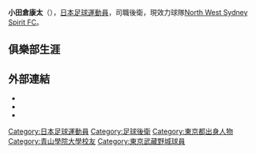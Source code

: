 {{BLPsources|time=2020-07-30T01:08:01+00:00}}
{{Infobox football biography
|name=小田倉康太<br />''Kota Odakura''
|image=
|caption=
|fullname= Kota Odakura
|birth_date={{Birth date and age|1995|10|30}}
|cityofbirth=[[東京都|東京都]]
|countryofbirth={{JPN}}
|height=
|position=[[後衛|後衛]]
| clubnumber = 
| currentclub = [[North_West_Sydney_Spirit_FC|North West Sydney Spirit FC]]
| years1 = 2018
| clubs1 = [[東京武藏野城足球俱樂部|東京武藏野城FC]] 
| caps1 = 4
| goals1 = 0
| years2 = 2019
| clubs2 = [[Woonona_Sharks|Woonona Sharks]]
| caps2 = 
| goals2 = 
| years3 = 2020–
| clubs3 = [[North_West_Sydney_Spirit_FC|North West Sydney Spirit FC]]
| caps3 =
| goals3 = 
| pcupdate       = 2019年1月13日
| ntupdate       =
}}

'''小田倉康太'''（{{Bd|1995年|10月30日||}}），[[日本|日本]][[足球|足球]][[運動員|運動員]]，司職後衛，現效力{{tsl|en|National Premier Leagues NSW 2||新南威爾士州乙級聯賽}}球隊[[North_West_Sydney_Spirit_FC|North West Sydney Spirit FC]]。

==俱樂部生涯==

==外部連結==
* {{Facebook|kouta.odakura}}
* {{Twitter|koutaodakura}}
* {{Instagram|kouta_odakura}}

[[Category:日本足球運動員|Category:日本足球運動員]]
[[Category:足球後衛|Category:足球後衛]]
[[Category:東京都出身人物|Category:東京都出身人物]]
[[Category:青山學院大學校友|Category:青山學院大學校友]]
[[Category:東京武藏野城球員|Category:東京武藏野城球員]]
